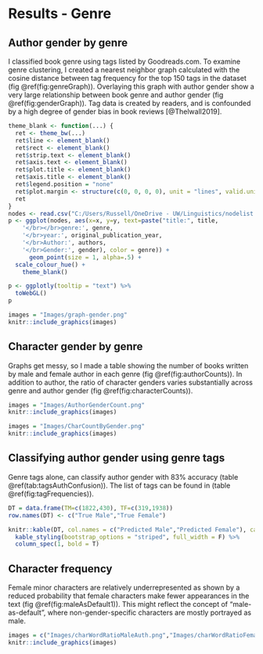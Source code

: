 # Results - Genre

## Author gender by genre

I classified book genre using tags listed by Goodreads.com. To examine genre clustering, I created a nearest neighbor graph calculated with the cosine distance between tag frequency for the top 150 tags in the dataset (fig \@ref(fig:genreGraph)). Overlaying this graph with author gender show a very large relationship between book genre and author gender (fig \@ref(fig:genderGraph)). Tag data is created by readers, and is confounded by a high degree of gender bias in book reviews [@Thelwall2019]. 


```r
theme_blank <- function(...) {
  ret <- theme_bw(...)
  ret$line <- element_blank()
  ret$rect <- element_blank()
  ret$strip.text <- element_blank()
  ret$axis.text <- element_blank()
  ret$plot.title <- element_blank()
  ret$axis.title <- element_blank()
  ret$legend.position = "none"
  ret$plot.margin <- structure(c(0, 0, 0, 0), unit = "lines", valid.unit = 3L, class = "unit")
  ret
}
nodes <- read.csv("C:/Users/Russell/OneDrive - UW/Linguistics/nodelist.csv")
p <- ggplot(nodes, aes(x=x, y=y, text=paste("title:", title,
    '</br></br>genre:', genre,
    '</br>year:', original_publication_year,
    '</br>Author:', authors,
    '</br>Gender:', gender), color = genre)) +
      geom_point(size = 1, alpha=.5) + 
  scale_colour_hue() + 
    theme_blank()

p <- ggplotly(tooltip = "text") %>%
  toWebGL()
p
```

```R
images = "Images/graph-gender.png"
knitr::include_graphics(images)
```

## Character gender by genre

Graphs get messy, so I made a table showing the number of books written by male and female author in each genre (fig \@ref(fig:authorCounts)). In addition to author, the ratio of character genders varies substantially across genre and author gender (fig \@ref(fig:characterCounts)). 

```R
images = "Images/AuthorGenderCount.png"
knitr::include_graphics(images)
```

```R
images = "Images/CharCountByGender.png"
knitr::include_graphics(images)
```

## Classifying author gender using genre tags

Genre tags alone, can classify author gender with 83% accuracy (table \@ref(tab:tagsAuthConfusion)). The list of tags can be found in (table \@ref(fig:tagFrequencies)).



```r
DT = data.frame(TM=c(1822,430), TF=c(319,1938))
row.names(DT) <- c("True Male","True Female")

knitr::kable(DT, col.names = c("Predicted Male","Predicted Female"), caption = 'Predicted author gender using tags') %>%
  kable_styling(bootstrap_options = "striped", full_width = F) %>%
  column_spec(1, bold = T)

```





## Character frequency

Female minor characters are relatively underrepresented as shown by a reduced probability that female characters make fewer appearances in the text (fig \@ref(fig:maleAsDefault1)). This might reflect the concept of “male-as-default”, where non-gender-specific characters are mostly portrayed as male.

```R
images = c("Images/charWordRatioMaleAuth.png","Images/charWordRatioFemaleAuth.png")
knitr::include_graphics(images)
```





  
